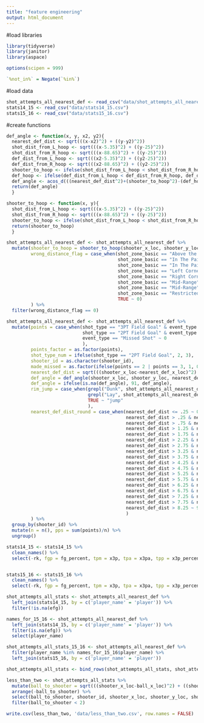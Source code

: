 ```yaml
---
title: "feature engineering"
output: html_document
---
```


#load libraries
```r

library(tidyverse)
library(janitor)
library(aspace)

options(scipen = 999)

`%not_in%` = Negate(`%in%`)

```

#load data
```r
shot_attempts_all_nearest_def <- read_csv("data/shot_attempts_all_nearest_def.csv")
stats14_15 <- read_csv("data/stats14_15.csv")
stats15_16 <- read_csv("data/stats15_16.csv")
```


#create functions
```r
def_angle <- function(x, y, x2, y2){
  nearest_def_dist <- sqrt(((x-x2)^2) + ((y-y2)^2))
  shot_dist_from_L_hoop <- sqrt(((x-5.35)^2) + ((y-25)^2))
  shot_dist_from_R_hoop <- sqrt(((x-88.65)^2) + ((y-25)^2))
  def_dist_from_L_hoop <- sqrt(((x2-5.35)^2) + ((y2-25)^2))
  def_dist_from_R_hoop <- sqrt(((x2-88.65)^2) + ((y2-25)^2))
  shooter_to_hoop <- ifelse(shot_dist_from_L_hoop < shot_dist_from_R_hoop, shot_dist_from_L_hoop, shot_dist_from_R_hoop)
  def_hoop <- ifelse(def_dist_from_L_hoop < def_dist_from_R_hoop, def_dist_from_L_hoop, def_dist_from_R_hoop)
  def_angle <- acos_d(((nearest_def_dist^2)+(shooter_to_hoop^2)-(def_hoop^2))/(2*nearest_def_dist*shooter_to_hoop))
  return(def_angle)
  }

shooter_to_hoop <- function(x, y){
  shot_dist_from_L_hoop <- sqrt(((x-5.35)^2) + ((y-25)^2))
  shot_dist_from_R_hoop <- sqrt(((x-88.65)^2) + ((y-25)^2))
  shooter_to_hoop <- ifelse(shot_dist_from_L_hoop < shot_dist_from_R_hoop, shot_dist_from_L_hoop, shot_dist_from_R_hoop)
  return(shooter_to_hoop)
  }
```


```r

shot_attempts_all_nearest_def <- shot_attempts_all_nearest_def %>%
  mutate(shooter_to_hoop = shooter_to_hoop(shooter_x_loc, shooter_y_loc),
         wrong_distance_flag = case_when(shot_zone_basic == "Above the Break 3" & shooter_to_hoop < 22 ~ 1,
                                         shot_zone_basic == "In The Paint (Non-RA)" & shooter_to_hoop < 2 ~ 1,
                                         shot_zone_basic == "In The Paint (Non-RA)" & shooter_to_hoop > 17 ~ 1,
                                         shot_zone_basic == "Left Corner 3" & shooter_to_hoop < 20.9 ~ 1,
                                         shot_zone_basic == "Right Corner 3" & shooter_to_hoop < 20.9 ~ 1,
                                         shot_zone_basic == "Mid-Range" & shooter_to_hoop < 2 ~ 1,
                                         shot_zone_basic == "Mid-Range" & shooter_to_hoop > 25.5 ~ 1,
                                         shot_zone_basic == "Restricted Area" & shooter_to_hoop > 6 ~ 1,
                                         TRUE ~ 0)
         ) %>% 
  filter(wrong_distance_flag == 0)

```


```r
shot_attempts_all_nearest_def <- shot_attempts_all_nearest_def %>% 
  mutate(points = case_when(shot_type == "3PT Field Goal" & event_type == "Made Shot" ~ 3,
                            shot_type == "2PT Field Goal" & event_type == "Made Shot" ~ 2,
                            event_type == "Missed Shot" ~ 0
                            ),
         points_factor = as.factor(points),
         shot_type_num = ifelse(shot_type == "2PT Field Goal", 2, 3),
         shooter_id = as.character(shooter_id),
         made_missed = as.factor(ifelse(points == 2 | points == 3, 1, 0)),
         nearest_def_dist = sqrt(((shooter_x_loc-nearest_def_x_loc)^2) + ((shooter_y_loc-nearest_def_y_loc)^2)),
         def_angle = def_angle(shooter_x_loc, shooter_y_loc, nearest_def_x_loc, nearest_def_y_loc),
         def_angle = ifelse(is.na(def_angle), 91, def_angle),
         rim_jump = case_when(grepl("Dunk", shot_attempts_all_nearest_def$action_type, ignore.case = TRUE) ~ "rim",
                              grepl("Lay", shot_attempts_all_nearest_def$action_type, ignore.case = TRUE) ~ "rim",
                              TRUE ~ "jump"
                              ),
         nearest_def_dist_round = case_when(nearest_def_dist <= .25 ~ 0,
                                            nearest_def_dist > .25 & nearest_def_dist <= .75 ~ .5,
                                            nearest_def_dist > .75 & nearest_def_dist <= 1.25 ~ 1,
                                            nearest_def_dist > 1.25 & nearest_def_dist <= 1.75 ~ 1.5,
                                            nearest_def_dist > 1.75 & nearest_def_dist <= 2.25 ~ 2,
                                            nearest_def_dist > 2.25 & nearest_def_dist <= 2.75 ~ 2.5,
                                            nearest_def_dist > 2.75 & nearest_def_dist <= 3.25 ~ 3,
                                            nearest_def_dist > 3.25 & nearest_def_dist <= 3.75 ~ 3.5,
                                            nearest_def_dist > 3.75 & nearest_def_dist <= 4.25 ~ 4,
                                            nearest_def_dist > 4.25 & nearest_def_dist <= 4.75 ~ 4.5,
                                            nearest_def_dist > 4.75 & nearest_def_dist <= 5.25 ~ 5,
                                            nearest_def_dist > 5.25 & nearest_def_dist <= 5.75 ~ 5.5,
                                            nearest_def_dist > 5.75 & nearest_def_dist <= 6.25 ~ 6,
                                            nearest_def_dist > 6.25 & nearest_def_dist <= 6.75 ~ 6.5,
                                            nearest_def_dist > 6.75 & nearest_def_dist <= 7.25 ~ 7,
                                            nearest_def_dist > 7.25 & nearest_def_dist <= 7.75 ~ 7.5,
                                            nearest_def_dist > 7.75 & nearest_def_dist <= 8.25 ~ 8,
                                            nearest_def_dist > 8.25 ~ 9,
                                            )
         ) %>% 
  group_by(shooter_id) %>% 
  mutate(n = n(), pps = sum(points)/n) %>% 
  ungroup()


```


```r
stats14_15 <- stats14_15 %>% 
  clean_names() %>% 
  select(-rk, fgp = fg_percent, tpm = x3p, tpa = x3pa, tpp = x3p_percent, tpfgm = x2p, tpfga = x2pa, tpfgp = x2p_percent, efg = e_fg_percent)


stats15_16 <- stats15_16 %>% 
  clean_names() %>% 
  select(-rk, fgp = fg_percent, tpm = x3p, tpa = x3pa, tpp = x3p_percent, tpfgm = x2p, tpfga = x2pa, tpfgp = x2p_percent, efg = e_fg_percent)

```


```r
shot_attempts_all_stats <- shot_attempts_all_nearest_def %>% 
  left_join(stats14_15, by = c('player_name' = 'player')) %>% 
  filter(!is.na(efg))

names_for_15_16 <- shot_attempts_all_nearest_def %>% 
  left_join(stats14_15, by = c('player_name' = 'player')) %>% 
  filter(is.na(efg)) %>% 
  select(player_name)

shot_attempts_all_stats_15_16 <- shot_attempts_all_nearest_def %>% 
  filter(player_name %in% names_for_15_16$player_name) %>% 
  left_join(stats15_16, by = c('player_name' = 'player'))

shot_attempts_all_stats <- bind_rows(shot_attempts_all_stats, shot_attempts_all_stats_15_16)


```






```r
less_than_two <- shot_attempts_all_stats %>% 
  mutate(ball_to_shooter = sqrt(((shooter_x_loc-ball_x_loc)^2) + ((shooter_y_loc-ball_y_loc)^2))) %>% 
  arrange(-ball_to_shooter) %>% 
  select(ball_to_shooter, shooter_id, shooter_x_loc, shooter_y_loc, shot_team_id, ball_x_loc, ball_y_loc, everything()) %>% 
  filter(ball_to_shooter < 2)

```


```r
write.csv(less_than_two, 'data/less_than_two.csv', row.names = FALSE)
```









